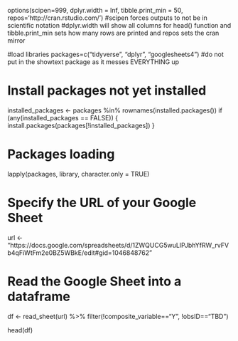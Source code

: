 options(scipen=999, dplyr.width = Inf, tibble.print_min = 50, repos='http://cran.rstudio.com/') #scipen forces outputs to not be in scientific notation #dplyr.width will show all columns for head() function and tibble.print_min sets how many rows are printed and repos sets the cran mirror

#load libraries
packages=c("tidyverse", "dplyr", "googlesheets4") #do not put in the showtext package as it messes EVERYTHING up

# Install packages not yet installed
installed_packages <- packages %in% rownames(installed.packages())
if (any(installed_packages == FALSE)) {
  install.packages(packages[!installed_packages])
}

# Packages loading
lapply(packages, library, character.only = TRUE)

# Specify the URL of your Google Sheet
url <- "https://docs.google.com/spreadsheets/d/1ZWQUCG5wuLIPJbhYfRW_rvFVb4qFiWtFm2e0BZ5WBkE/edit#gid=1046848762"

# Read the Google Sheet into a dataframe
df <- read_sheet(url) %>%
	filter(!composite_variable=="Y", !obsID=="TBD")

head(df)
